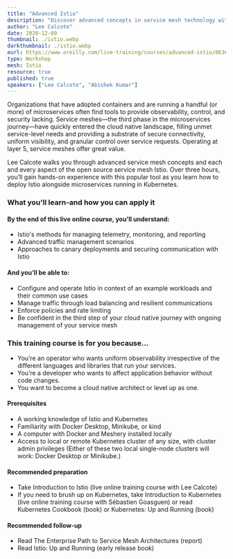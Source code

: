 ---
title: "Advanced Istio"
description: "Discover advanced concepts in service mesh technology with Lee Calcote's comprehensive online course on Istio. Gain hands-on experience over three hours, exploring telemetry management, advanced traffic scenarios, canary deployments, and securing communication."
author: "Lee Calcote"
date: 2020-12-09
thumbnail: ./istio.webp
darkthumbnail: ./istio.webp
eurl: https://www.oreilly.com/live-training/courses/advanced-istio/0636920471639/
type: Workshop
mesh: Istio
resource: true
published: true
speakers: ["Lee Calcote", "Abishek Kumar"]
---
Organizations that have adopted containers and are running a handful (or more) of microservices often find tools to provide observability, control, and security lacking. Service meshes—the third phase in the microservices journey—have quickly entered the cloud native landscape, filling unmet service-level needs and providing a substrate of secure connectivity, uniform visibility, and granular control over service requests. Operating at layer 5, service meshes offer great value.

Lee Calcote walks you through advanced service mesh concepts and each and every aspect of the open source service mesh Istio. Over three hours, you’ll gain hands-on experience with this popular tool as you learn how to deploy Istio alongside microservices running in Kubernetes.

### What you'll learn-and how you can apply it

#### By the end of this live online course, you’ll understand:

- Istio's methods for managing telemetry, monitoring, and reporting
- Advanced traffic management scenarios
- Approaches to canary deployments and securing communication with Istio

#### And you’ll be able to:

- Configure and operate Istio in context of an example workloads and their common use cases
- Manage traffic through load balancing and resilient communications
- Enforce policies and rate limiting
- Be confident in the third step of your cloud native journey with ongoing management of your service mesh

### This training course is for you because...

- You’re an operator who wants uniform observability irrespective of the different languages and libraries that run your services.
- You’re a developer who wants to affect application behavior without code changes.
- You want to become a cloud native architect or level up as one.

#### Prerequisites

- A working knowledge of Istio and Kubernetes
- Familiarity with Docker Desktop, Minikube, or kind
- A computer with Docker and Meshery installed locally
- Access to local or remote Kubernetes cluster of any size, with cluster admin privileges (Either of these two local single-node clusters will work: Docker Desktop or Minikube.)

#### Recommended preparation

- Take Introduction to Istio (live online training course with Lee Calcote)
- If you need to brush up on Kubernetes, take Introduction to Kubernetes (live online training course with Sébastien Goasguen) or read Kubernetes Cookbook (book) or Kubernetes: Up and Running (book)

#### Recommended follow-up

- Read The Enterprise Path to Service Mesh Architectures (report)
- Read Istio: Up and Running (early release book)
